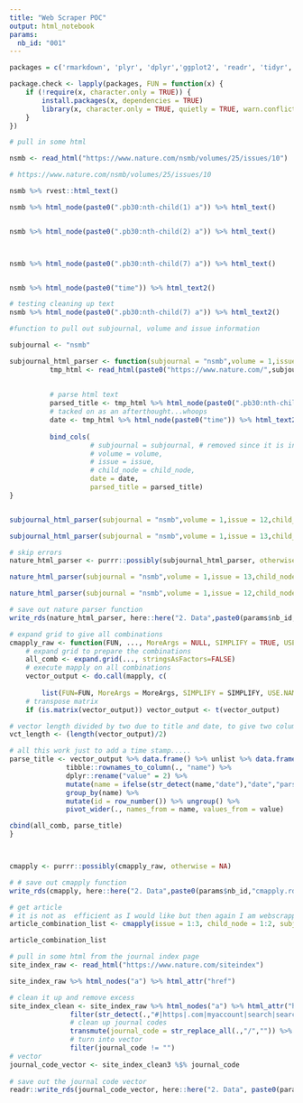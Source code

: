 ```yaml
---
title: "Web Scraper POC"
output: html_notebook
params:
  nb_id: "001"
---
```



```r

packages = c('rmarkdown', 'plyr', 'dplyr','ggplot2', 'readr', 'tidyr', 'stringr',  'knitr', 'sparklyr', 'shiny', 'data.table', 'zoo','fasttime',"twitteR","openssl","httpuv" , 'rvest', 'httr','jsonlite','lubridate', 'twitteR','magrittr')

package.check <- lapply(packages, FUN = function(x) {
    if (!require(x, character.only = TRUE)) {
        install.packages(x, dependencies = TRUE)
        library(x, character.only = TRUE, quietly = TRUE, warn.conflicts = FALSE)
    }
})


```


```r

# pull in some html

nsmb <- read_html("https://www.nature.com/nsmb/volumes/25/issues/10") 

# https://www.nature.com/nsmb/volumes/25/issues/10

```


```r


nsmb %>% rvest::html_text()

```


```r

nsmb %>% html_node(paste0(".pb30:nth-child(1) a")) %>% html_text()


nsmb %>% html_node(paste0(".pb30:nth-child(2) a")) %>% html_text()



nsmb %>% html_node(paste0(".pb30:nth-child(7) a")) %>% html_text()


nsmb %>% html_node(paste0("time")) %>% html_text2()


```


```r

# testing cleaning up text
nsmb %>% html_node(paste0(".pb30:nth-child(7) a")) %>% html_text2()


```


```r
#function to pull out subjournal, volume and issue information

subjournal <- "nsmb"

subjournal_html_parser <- function(subjournal = "nsmb",volume = 1,issue = 1,child_node = 1) {
          tmp_html <- read_html(paste0("https://www.nature.com/",subjournal,"/volumes/",volume,"/issues/",issue))
          
           
          # parse html text
          parsed_title <- tmp_html %>% html_node(paste0(".pb30:nth-child(",child_node,") a")) %>% html_text2()
          # tacked on as an afterthought...whoops
          date <- tmp_html %>% html_node(paste0("time")) %>% html_text2()
          
          bind_cols(
                    # subjournal = subjournal, # removed since it is in mapply
                    # volume = volume,
                    # issue = issue,
                    # child_node = child_node,
                    date = date,
                    parsed_title = parsed_title) 
}


subjournal_html_parser(subjournal = "nsmb",volume = 1,issue = 12,child_node = 7)

subjournal_html_parser(subjournal = "nsmb",volume = 1,issue = 13,child_node = 7)
```




```r
# skip errors 
nature_html_parser <- purrr::possibly(subjournal_html_parser, otherwise = NA)

nature_html_parser(subjournal = "nsmb",volume = 1,issue = 13,child_node = 7)

nature_html_parser(subjournal = "nsmb",volume = 1,issue = 12,child_node = 7)

# save out nature parser function
write_rds(nature_html_parser, here::here("2. Data",paste0(params$nb_id,"nature_html_parser.rds")))

```


```r

# expand grid to give all combinations 
cmapply_raw <- function(FUN, ..., MoreArgs = NULL, SIMPLIFY = TRUE, USE.NAMES = TRUE) {
    # expand grid to prepare the combinations
    all_comb <- expand.grid(..., stringsAsFactors=FALSE)
    # execute mapply on all combinations 
    vector_output <- do.call(mapply, c(
        
        list(FUN=FUN, MoreArgs = MoreArgs, SIMPLIFY = SIMPLIFY, USE.NAMES = USE.NAMES),all_comb))
    # transpose matrix
    if (is.matrix(vector_output)) vector_output <- t(vector_output) 

# vector length divided by two due to title and date, to give two columns one for date and one for title
vct_length <- (length(vector_output)/2)

# all this work just to add a time stamp.....
parse_title <- vector_output %>% data.frame() %>% unlist %>% data.frame() %>%
              tibble::rownames_to_column(., "name") %>%
              dplyr::rename("value" = 2) %>%
              mutate(name = ifelse(str_detect(name,"date"),"date","parsed_title")) %>%
              group_by(name) %>%
              mutate(id = row_number()) %>% ungroup() %>%
              pivot_wider(., names_from = name, values_from = value)

cbind(all_comb, parse_title)
}



cmapply <- purrr::possibly(cmapply_raw, otherwise = NA)

# # save out cmapply function
write_rds(cmapply, here::here("2. Data",paste0(params$nb_id,"cmapply.rds")))


```


```r

# get article
# it is not as  efficient as I would like but then again I am webscrapping almost 30 years of article titles
article_combination_list <- cmapply(issue = 1:3, child_node = 1:2, subjournal = c("nsmb","leu"),volume = 12:13, FUN=nature_html_parser)  

article_combination_list
```

```r

# pull in some html from the journal index page
site_index_raw <- read_html("https://www.nature.com/siteindex") 

site_index_raw %>% html_nodes("a") %>% html_attr("href")

# clean it up and remove excess
site_index_clean <- site_index_raw %>% html_nodes("a") %>% html_attr("href") %>% data.frame() %>%
               filter(str_detect(.,"#|https|.com|myaccount|search|search|authors|java|naturecareers|subject") != T ) %>%
               # clean up journal codes
               transmute(journal_code = str_replace_all(.,"/","")) %>%
               # turn into vector
               filter(journal_code != "")
# vector
journal_code_vector <- site_index_clean3 %$% journal_code
               
# save out the journal code vector 
readr::write_rds(journal_code_vector, here::here("2. Data", paste0(params$nb_id,"_journal_code_vector.rds")))

```































